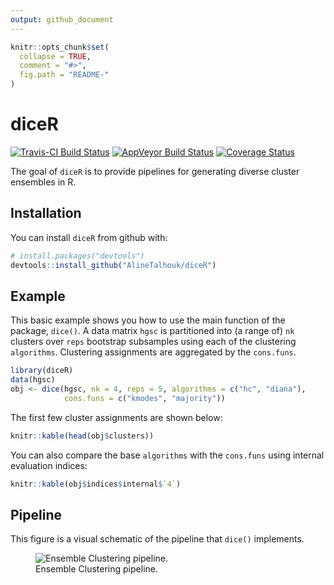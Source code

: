 ```yaml
---
output: github_document
---
```


<!-- README.md is generated from README.Rmd. Please edit that file -->

```r
knitr::opts_chunk$set(
  collapse = TRUE,
  comment = "#>",
  fig.path = "README-"
)
```

# diceR

[![Travis-CI Build Status](https://travis-ci.com/AlineTalhouk/diceR.svg?token=R9saDTyWyg3zsFXfoa1H&branch=master)](https://travis-ci.com/AlineTalhouk/diceR)
[![AppVeyor Build Status](https://ci.appveyor.com/api/projects/status/github/AlineTalhouk/diceR?branch=master&svg=true)](https://ci.appveyor.com/project/dchiu911/diceR)
[![Coverage Status](https://codecov.io/gh/AlineTalhouk/diceR/branch/master/graph/badge.svg)](https://codecov.io/gh/AlineTalhouk/diceR?branch=master)

The goal of `diceR` is to provide pipelines for generating diverse cluster ensembles in R.

## Installation

You can install `diceR` from github with:

```r
# install.packages("devtools")
devtools::install_github("AlineTalhouk/diceR")
```

## Example

This basic example shows you how to use the main function of the package, `dice()`. A data matrix `hgsc` is partitioned into (a range of) `nk` clusters over `reps` bootstrap subsamples using each of the clustering `algorithms`. Clustering assignments are aggregated by the `cons.funs`.

```r
library(diceR)
data(hgsc)
obj <- dice(hgsc, nk = 4, reps = 5, algorithms = c("hc", "diana"),
            cons.funs = c("kmodes", "majority"))
```

The first few cluster assignments are shown below:

```r
knitr::kable(head(obj$clusters))
```

You can also compare the base `algorithms` with the `cons.funs` using internal evaluation indices:

```r
knitr::kable(obj$indices$internal$`4`)
```

## Pipeline

This figure is a visual schematic of the pipeline that `dice()` implements.

![Ensemble Clustering pipeline.](man/figures/pipeline.png)
